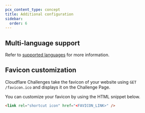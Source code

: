 ```yaml
---
pcx_content_type: concept
title: Additional configuration
sidebar:
  order: 6
---
```


## Multi-language support

Refer to [supported languages](/cloudflare-challenges/reference/supported-languages/) for more information.

## Favicon customization

Cloudflare Challenges take the favicon of your website using `GET /favicon.ico` and displays it on the Challenge Page.

You can customize your favicon by using the HTML snippet below.

```html title="HTML element"
<link rel="shortcut icon" href="<FAVICON_LINK>" />
```